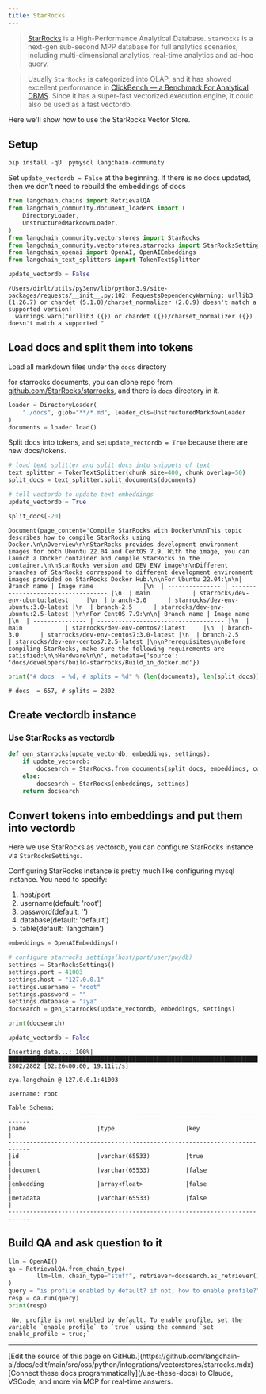 ```yaml
---
title: StarRocks
---
```


>[StarRocks](https://www.starrocks.io/) is a High-Performance Analytical Database.
`StarRocks` is a next-gen sub-second MPP database for full analytics scenarios, including multi-dimensional analytics, real-time analytics and ad-hoc query.

>Usually `StarRocks` is categorized into OLAP, and it has showed excellent performance in [ClickBench — a Benchmark For Analytical DBMS](https://benchmark.clickhouse.com/). Since it has a super-fast vectorized execution engine, it could also be used as a fast vectordb.

Here we'll show how to use the StarRocks Vector Store.

## Setup

```python
pip install -qU  pymysql langchain-community
```

Set `update_vectordb = False` at the beginning. If there is no docs updated, then we don't need to rebuild the embeddings of docs

```python
from langchain.chains import RetrievalQA
from langchain_community.document_loaders import (
    DirectoryLoader,
    UnstructuredMarkdownLoader,
)
from langchain_community.vectorstores import StarRocks
from langchain_community.vectorstores.starrocks import StarRocksSettings
from langchain_openai import OpenAI, OpenAIEmbeddings
from langchain_text_splitters import TokenTextSplitter

update_vectordb = False
```

```output
/Users/dirlt/utils/py3env/lib/python3.9/site-packages/requests/__init__.py:102: RequestsDependencyWarning: urllib3 (1.26.7) or chardet (5.1.0)/charset_normalizer (2.0.9) doesn't match a supported version!
  warnings.warn("urllib3 ({}) or chardet ({})/charset_normalizer ({}) doesn't match a supported "
```

## Load docs and split them into tokens

Load all markdown files under the `docs` directory

for starrocks documents, you can clone repo from [github.com/StarRocks/starrocks](https://github.com/StarRocks/starrocks), and there is `docs` directory in it.

```python
loader = DirectoryLoader(
    "./docs", glob="**/*.md", loader_cls=UnstructuredMarkdownLoader
)
documents = loader.load()
```

Split docs into tokens, and set `update_vectordb = True` because there are new docs/tokens.

```python
# load text splitter and split docs into snippets of text
text_splitter = TokenTextSplitter(chunk_size=400, chunk_overlap=50)
split_docs = text_splitter.split_documents(documents)

# tell vectordb to update text embeddings
update_vectordb = True
```

```python
split_docs[-20]
```

```output
Document(page_content='Compile StarRocks with Docker\n\nThis topic describes how to compile StarRocks using Docker.\n\nOverview\n\nStarRocks provides development environment images for both Ubuntu 22.04 and CentOS 7.9. With the image, you can launch a Docker container and compile StarRocks in the container.\n\nStarRocks version and DEV ENV image\n\nDifferent branches of StarRocks correspond to different development environment images provided on StarRocks Docker Hub.\n\nFor Ubuntu 22.04:\n\n| Branch name | Image name              |\n  | --------------- | ----------------------------------- |\n  | main            | starrocks/dev-env-ubuntu:latest     |\n  | branch-3.0      | starrocks/dev-env-ubuntu:3.0-latest |\n  | branch-2.5      | starrocks/dev-env-ubuntu:2.5-latest |\n\nFor CentOS 7.9:\n\n| Branch name | Image name                       |\n  | --------------- | ------------------------------------ |\n  | main            | starrocks/dev-env-centos7:latest     |\n  | branch-3.0      | starrocks/dev-env-centos7:3.0-latest |\n  | branch-2.5      | starrocks/dev-env-centos7:2.5-latest |\n\nPrerequisites\n\nBefore compiling StarRocks, make sure the following requirements are satisfied:\n\nHardware\n\n', metadata={'source': 'docs/developers/build-starrocks/Build_in_docker.md'})
```

```python
print("# docs  = %d, # splits = %d" % (len(documents), len(split_docs)))
```

```output
# docs  = 657, # splits = 2802
```

## Create vectordb instance

### Use StarRocks as vectordb

```python
def gen_starrocks(update_vectordb, embeddings, settings):
    if update_vectordb:
        docsearch = StarRocks.from_documents(split_docs, embeddings, config=settings)
    else:
        docsearch = StarRocks(embeddings, settings)
    return docsearch
```

## Convert tokens into embeddings and put them into vectordb

Here we use StarRocks as vectordb, you can configure StarRocks instance via `StarRocksSettings`.

Configuring StarRocks instance is pretty much like configuring mysql instance. You need to specify:

1. host/port
2. username(default: 'root')
3. password(default: '')
4. database(default: 'default')
5. table(default: 'langchain')

```python
embeddings = OpenAIEmbeddings()

# configure starrocks settings(host/port/user/pw/db)
settings = StarRocksSettings()
settings.port = 41003
settings.host = "127.0.0.1"
settings.username = "root"
settings.password = ""
settings.database = "zya"
docsearch = gen_starrocks(update_vectordb, embeddings, settings)

print(docsearch)

update_vectordb = False
```

```output
Inserting data...: 100%|████████████████████████████████████████████████████████████████████████████████████████████████████████████████████| 2802/2802 [02:26<00:00, 19.11it/s]
```
```output
zya.langchain @ 127.0.0.1:41003

username: root

Table Schema:
----------------------------------------------------------------------------
|name                    |type                    |key                     |
----------------------------------------------------------------------------
|id                      |varchar(65533)          |true                    |
|document                |varchar(65533)          |false                   |
|embedding               |array<float>            |false                   |
|metadata                |varchar(65533)          |false                   |
----------------------------------------------------------------------------
```

## Build QA and ask question to it

```python
llm = OpenAI()
qa = RetrievalQA.from_chain_type(
        llm=llm, chain_type="stuff", retriever=docsearch.as_retriever()
)
query = "is profile enabled by default? if not, how to enable profile?"
resp = qa.run(query)
print(resp)
```

```output
 No, profile is not enabled by default. To enable profile, set the variable `enable_profile` to `true` using the command `set enable_profile = true;`
```

---

<Callout icon="pen-to-square" iconType="regular">
    [Edit the source of this page on GitHub.](https://github.com/langchain-ai/docs/edit/main/src/oss/python/integrations/vectorstores/starrocks.mdx)
</Callout>
<Tip icon="terminal" iconType="regular">
    [Connect these docs programmatically](/use-these-docs) to Claude, VSCode, and more via MCP for    real-time answers.
</Tip>
